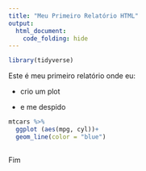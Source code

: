 ```yaml
---
title: "Meu Primeiro Relatório HTML"
output:  
  html_document:
    code_folding: hide
---
```


```r
library(tidyverse)
```

Este é meu primeiro relatório onde eu:

* crio um plot  

* e me despido  

```r
mtcars %>%
  ggplot (aes(mpg, cyl))+ 
  geom_line(color = "blue")
  
```

Fim


